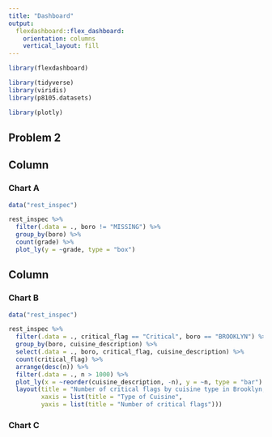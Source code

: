 ```yaml
---
title: "Dashboard"
output: 
  flexdashboard::flex_dashboard:
    orientation: columns
    vertical_layout: fill
---
```


```r
library(flexdashboard)

library(tidyverse)
library(viridis)
library(p8105.datasets)

library(plotly)
```

## Problem 2
Column {data-width=650}
-----------------------------------------------------------------------

### Chart A

```r
data("rest_inspec")

rest_inspec %>%
  filter(.data = ., boro != "MISSING") %>%
  group_by(boro) %>%
  count(grade) %>%
  plot_ly(y = ~grade, type = "box")
```

Column {data-width=450}
-----------------------------------------------------------------------
### Chart B

```r
data("rest_inspec")

rest_inspec %>%
  filter(.data = ., critical_flag == "Critical", boro == "BROOKLYN") %>%
  group_by(boro, cuisine_description) %>%
  select(.data = ., boro, critical_flag, cuisine_description) %>%
  count(critical_flag) %>%
  arrange(desc(n)) %>%
  filter(.data = ., n > 1000) %>%
  plot_ly(x = ~reorder(cuisine_description, -n), y = ~n, type = "bar") %>%
  layout(title = "Number of critical flags by cuisine type in Brooklyn, New York",
         xaxis = list(title = "Type of Cuisine",
         yaxis = list(title = "Number of critical flags")))             
```

### Chart C

```r
```
